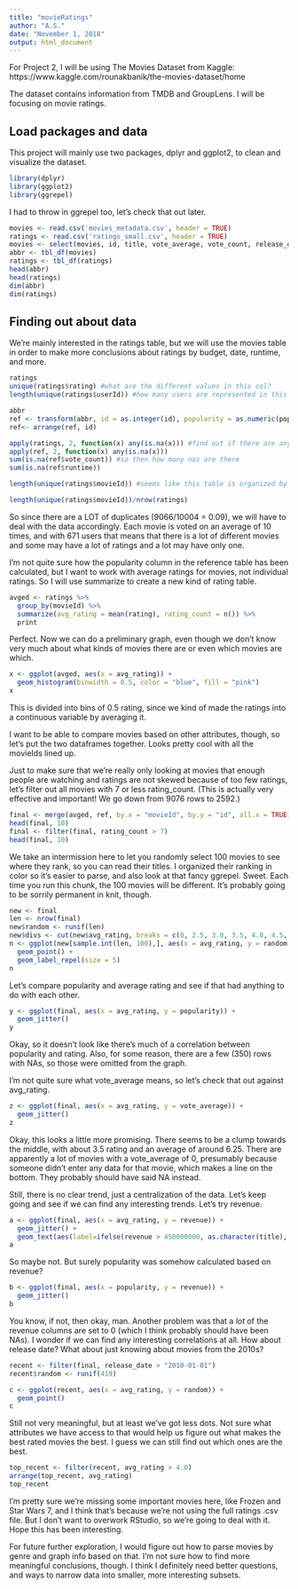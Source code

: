 ```yaml
---
title: "movieRatings"
author: "A.S."
date: "November 1, 2018"
output: html_document
---
```


For Project 2, I will be using The Movies Dataset from Kaggle: https://www.kaggle.com/rounakbanik/the-movies-dataset/home

The dataset contains information from TMDB and GroupLens. I will be focusing on movie ratings.

## Load packages and data

This project will mainly use two packages, dplyr and ggplot2, to clean and visualize the dataset.

```r
library(dplyr)
library(ggplot2)
library(ggrepel)
```

I had to throw in ggrepel too, let's check that out later.

```r
movies <- read.csv('movies_metadata.csv', header = TRUE)
ratings <- read.csv('ratings_small.csv', header = TRUE)
movies <- select(movies, id, title, vote_average, vote_count, release_date, revenue, runtime, popularity, genres, budget)
abbr <- tbl_df(movies)
ratings <- tbl_df(ratings)
head(abbr)
head(ratings)
dim(abbr)
dim(ratings)
```

## Finding out about data

We're mainly interested in the ratings table, but we will use the movies table in order to make more conclusions about ratings by budget, date, runtime, and more.

```r
ratings
unique(ratings$rating) #what are the different values in this col?
length(unique(ratings$userId)) #how many users are represented in this subset?

abbr
ref <- transform(abbr, id = as.integer(id), popularity = as.numeric(popularity), budget = as.numeric(budget), release_date = as.Date(release_date))
ref<- arrange(ref, id)

apply(ratings, 2, function(x) any(is.na(x))) #find out if there are any nas
apply(ref, 2, function(x) any(is.na(x)))
sum(is.na(ref$vote_count)) #so then how many nas are there
sum(is.na(ref$runtime))

length(unique(ratings$movieId)) #seems like this table is organized by users voting on movies, there might be movies voted on multiple times

length(unique(ratings$movieId))/nrow(ratings)
```

So since there are a LOT of duplicates (9066/10004 = 0.09), we will have to deal with the data accordingly. Each movie is voted on an average of 10 times, and with 671 users that means that there is a lot of different movies and some may have a lot of ratings and a lot may have only one.

I'm not quite sure how the popularity column in the reference table has been calculated, but I want to work with average ratings for movies, not individual ratings. So I will use summarize to create a new kind of rating table.

```r
avged <- ratings %>%
  group_by(movieId) %>%
  summarize(avg_rating = mean(rating), rating_count = n()) %>%
  print
```

Perfect. Now we can do a preliminary graph, even though we don't know very much about what kinds of movies there are or even which movies are which.

```r
x <- ggplot(avged, aes(x = avg_rating)) +
  geom_histogram(binwidth = 0.5, color = "blue", fill = "pink")
x
```

This is divided into bins of 0.5 rating, since we kind of made the ratings into a continuous variable by averaging it.

I want to be able to compare movies based on other attributes, though, so let's put the two dataframes together. Looks pretty cool with all the movieIds lined up.

Just to make sure that we're really only looking at movies that enough people are watching and ratings are not skewed because of too few ratings, let's filter out all movies with 7 or less rating_count. (This is actually very effective and important! We go down from 9076 rows to 2592.)

```r
final <- merge(avged, ref, by.x = "movieId", by.y = "id", all.x = TRUE)
head(final, 10)
final <- filter(final, rating_count > 7)
head(final, 10)
```

We take an intermission here to let you randomly select 100 movies to see where they rank, so you can read their titles. I organized their ranking in color so it's easier to parse, and also look at that fancy ggrepel. Sweet. Each time you run this chunk, the 100 movies will be different. It's probably going to be sorrily permanent in knit, though.

```r
new <- final
len <- nrow(final)
new$random <- runif(len)
new$divs <- cut(new$avg_rating, breaks = c(0, 2.5, 3.0, 3.5, 4.0, 4.5, 5))
n <- ggplot(new[sample.int(len, 100),], aes(x = avg_rating, y = random, label = title, color = divs)) +
  geom_point() +
  geom_label_repel(size = 5)
n
```

Let's compare popularity and average rating and see if that had anything to do with each other.

```r
y <- ggplot(final, aes(x = avg_rating, y = popularity)) +
  geom_jitter()
y

```

Okay, so it doesn't look like there's much of a correlation between popularity and rating. Also, for some reason, there are a few (350) rows with NAs, so those were omitted from the graph.

I'm not quite sure what vote_average means, so let's check that out against avg_rating.

```r
z <- ggplot(final, aes(x = avg_rating, y = vote_average)) +
  geom_jitter()
z
```

Okay, this looks a little more promising. There seems to be a clump towards the middle, with about 3.5 rating and an average of around 6.25. There are apparently a lot of movies with a vote_average of 0, presumably because someone didn't enter any data for that movie, which makes a line on the bottom. They probably should have said NA instead.

Still, there is no clear trend, just a centralization of the data. Let's keep going and see if we can find any interesting trends. Let's try revenue.


```r
a <- ggplot(final, aes(x = avg_rating, y = revenue)) +
  geom_jitter() +
  geom_text(aes(label=ifelse(revenue > 450000000, as.character(title), '')),hjust = 0,vjust = 0)
a
```

So maybe not. But surely popularity was somehow calculated based on revenue?

```r
b <- ggplot(final, aes(x = popularity, y = revenue)) +
  geom_jitter()
b
```

You know, if not, then okay, man. Another problem was that a *lot* of the revenue columns are set to 0 (which I think probably should have been NAs). I wonder if we can find any interesting correlations at all. How about release date? What about just knowing about movies from the 2010s?

```r
recent <- filter(final, release_date > "2010-01-01")
recent$random <- runif(419)

c <- ggplot(recent, aes(x = avg_rating, y = random)) +
  geom_point()
c
```

Still not very meaningful, but at least we've got less dots. Not sure what attributes we have access to that would help us figure out what makes the best rated movies the best. I guess we can still find out which ones are the best.

```r
top_recent <- filter(recent, avg_rating > 4.0)
arrange(top_recent, avg_rating)
top_recent
```

I'm pretty sure we're missing some important movies here, like Frozen and Star Wars 7, and I think that's because we're not using the full ratings .csv file. But I don't want to overwork RStudio, so we're going to deal with it. Hope this has been interesting.

For future further exploration, I would figure out how to parse movies by genre and graph info based on that. I'm not sure how to find more meaningful conclusions, though. I think I definitely need better questions, and ways to narrow data into smaller, more interesting subsets.